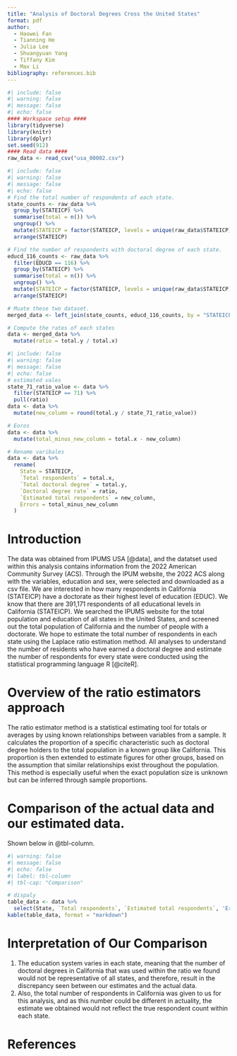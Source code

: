 ```yaml
---
title: "Analysis of Doctoral Degrees Cross the United States"
format: pdf
author: 
  - Haowei Fan
  - Tianning He
  - Julia Lee
  - Shuangyuan Yang
  - Tiffany Kim
  - Max Li
bibliography: references.bib
---
```


```r
#| include: false
#| warning: false
#| message: false
#| echo: false
#### Workspace setup ####
library(tidyverse)
library(knitr)
library(dplyr)
set.seed(912)
#### Read data ####
raw_data <- read_csv("usa_00002.csv")
```

```r
#| include: false
#| warning: false
#| message: false
#| echo: false
# Find the total number of respondents of each state.
state_counts <- raw_data %>%
  group_by(STATEICP) %>%
  summarise(total = n()) %>%
  ungroup() %>%
  mutate(STATEICP = factor(STATEICP, levels = unique(raw_data$STATEICP))) %>%
  arrange(STATEICP)

# Find the number of respondents with doctoral degree of each state.
educd_116_counts <- raw_data %>%
  filter(EDUCD == 116) %>%
  group_by(STATEICP) %>%
  summarise(total = n()) %>%
  ungroup() %>%
  mutate(STATEICP = factor(STATEICP, levels = unique(raw_data$STATEICP))) %>%
  arrange(STATEICP)

# Muate these two dataset.
merged_data <- left_join(state_counts, educd_116_counts, by = "STATEICP")

# Compute the rates of each states
data <- merged_data %>%
  mutate(ratio = total.y / total.x)
```

```r
#| include: false
#| warning: false
#| message: false
#| echo: false
# estimated vales
state_71_ratio_value <- data %>%
  filter(STATEICP == 71) %>%
  pull(ratio)
data <- data %>%
  mutate(new_column = round(total.y / state_71_ratio_value))

# Eoros
data <- data %>%
  mutate(total_minus_new_column = total.x - new_column)

# Rename varibales
data <- data %>%
  rename(
    State = STATEICP,
    `Total respondents` = total.x,
    `Total doctoral degree` = total.y,
    `Doctoral degree rate` = ratio,
    `Estimated total respondents` = new_column,
    Errors = total_minus_new_column
  )

```

# Introduction
The data was obtained from IPUMS USA [@data], and the datatset used within this analysis contains information from the 2022 American Community  Survey (ACS). Through the IPUM website, the 2022 ACS along with the variables, education and sex, were selected and downloaded as a csv file. We are interested in how many respondents in California (STATEICP) have a doctorate as their highest level of education (EDUC). We know that there are 391,171 respondents of all educational levels in California (STATEICP). We searched the IPUMS website for the total population and education of all states in the United States, and screened out the total population of California and the number of people with a doctorate. We hope to estimate the total number of respondents in each state using the Laplace ratio estimation method. All analyses to understand the number of residents who have earned a doctoral degree and estimate the number of respondents for every state were conducted using the statistical programming language R [@citeR].

# Overview of the ratio estimators approach

The ratio estimator method is a statistical estimating tool for totals or averages by using known relationships between variables from a sample. It calculates the proportion of a specific characteristic such as doctoral degree holders to the total population in a known group like California. This proportion is then extended to estimate figures for other groups, based on the assumption that similar relationships exist throughout the population. This method is especially useful when the exact population size is unknown but can be inferred through sample proportions.

# Comparison of the actual data and our estimated data.

Shown below in @tbl-column.

```r
#| warning: false
#| message: false
#| echo: false
#| label: tbl-column
#| tbl-cap: "Comparison"

# dispaly
table_data <- data %>%
  select(State, `Total respondents`, `Estimated total respondents`, 'Errors') 
kable(table_data, format = "markdown")
```

# Interpretation of Our Comparison

1. The education system varies in each state, meaning that the number of doctoral degrees in California that was used within the ratio we found would not be representative of all states, and therefore, result in the discrepancy seen between our estimates and the actual data.
2. Also, the total number of respondents in California was given to us for this analysis, and as this number could be different in actuality, the estimate we obtained would not reflect the true respondent count within each state. 

\newpage

# References